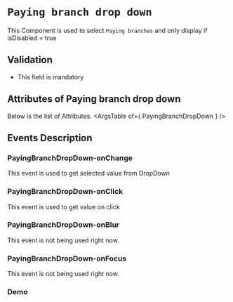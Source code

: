 <!-- Custom-MDX-Documentation.mdx -->

# `Paying branch drop down`

This Component is used to select `Paying branches` and only display if isDisabled = true

## Validation 
- This field is mandatory

## Attributes of Paying branch drop down
Below is the list of Attributes.
<ArgsTable of={ PayingBranchDropDown } /> 

## Events Description

### PayingBranchDropDown-onChange

This event is used to get selected value from DropDown

### PayingBranchDropDown-onClick

This event is used to get value on click

### PayingBranchDropDown-onBlur

This event is not being used right now.

### PayingBranchDropDown-onFocus

This event is not being used right now.

### Demo

<Canvas>
<Story id="payingbranchdropdown--primary" />
</Canvas>

 